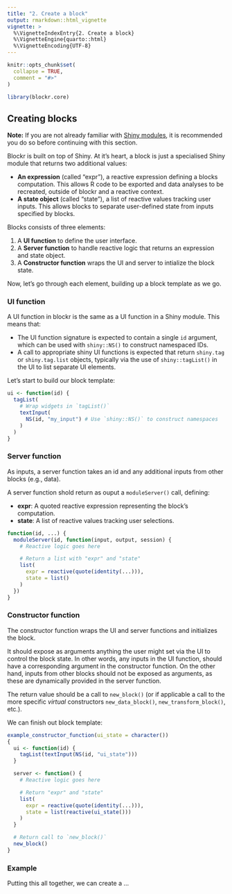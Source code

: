 ```yaml
---
title: "2. Create a block"
output: rmarkdown::html_vignette
vignette: >
  %\VignetteIndexEntry{2. Create a block}
  %\VignetteEngine{quarto::html}
  %\VignetteEncoding{UTF-8}
---
```


```r
knitr::opts_chunk$set(
  collapse = TRUE,
  comment = "#>"
)
```

```r
library(blockr.core)
```

## Creating blocks

**Note:** If you are not already familiar with [Shiny modules](https://shiny.posit.co/r/articles/improve/modules/), it is recommended you do so before continuing with this section.

Blockr is built on top of Shiny. At it's heart, a block is just a specialised Shiny module that returns two additional values:

- **An expression** (called "expr"), a reactive expression defining a blocks computation. This allows R code to be exported and  data analyses to be recreated, outside of blockr and a reactive context.
- **A state object** (called "state"), a list of reactive values tracking user inputs. This allows blocks to separate user-defined state from inputs specified by blocks.

Blocks consists of three elements:

1. A **UI function** to define the user interface. 
2. A **Server function** to handle reactive logic that returns an expression and state object.
3. A **Constructor function** wraps the UI and server to intialize the block state.

Now, let's go through each element, building up a block template as we go.

### UI function

A UI function in blockr is the same as a UI function in a Shiny module.
This means that:

- The UI function signature is expected to contain a single `id` argument, which can be used with `shiny::NS()` to construct namespaced IDs.
- A call to appropriate shiny UI functions is expected that return `shiny.tag` or `shiny.tag.list` objects, typically via the use of `shiny::tagList()` in the UI to list separate UI elements.

Let's start to build our block template:

```r
ui <- function(id) {
  tagList(
    # Wrap widgets in `tagList()`
    textInput(
      NS(id, "my_input") # Use `shiny::NS()` to construct namespaces
    )
  )
}

```

### Server function

As inputs, a server function takes an id and any additional inputs from other blocks (e.g., data).

A server function shold return as ouput a `moduleServer()` call, defining:

- **expr**: A quoted reactive expression representing the block’s computation.
- **state**: A list of reactive values tracking user selections.

```r
function(id, ...) {
  moduleServer(id, function(input, output, session) {
    # Reactive logic goes here

    # Return a list with "expr" and "state"
    list(
      expr = reactive(quote(identity(...))),
      state = list()
    )
  })
}
```


### Constructor function

The constructor function wraps the UI and server functions and initializes the block.

It should expose as arguments anything the user might set via the UI to control the block state.
In other words, any inputs in the UI function, should have a corresponding argument in the constructor function.
On the other hand, inputs from other blocks should not be exposed as arguments, as these are dynamically provided in the server function.

The return value should be a call to `new_block()` (or if applicable a call to the more specific *virtual* constructors `new_data_block()`, `new_transform_block()`, etc.).

We can finish out block template:

```r
example_constructor_function(ui_state = character())
{
  ui <- function(id) {
    tagList(textInput(NS(id, "ui_state")))
  }

  server <- function() {
    # Reactive logic goes here

    # Return "expr" and "state"
    list(
      expr = reactive(quote(identity(...))),
      state = list(reactive(ui_state()))
    )
  }

  # Return call to `new_block()`
  new_block()
}

```

### Example

Putting this all together, we can create a ...